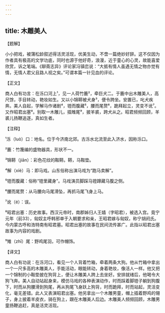 ```yaml
---
---
---
```

title: 木雕美人
---




【题解】


小小把戏，被蒲松龄叙述得活灵活现，优美生动，不啻一篇绝妙好辞。这不仅因为作者具有极高的文学功底，同时也源于他好奇，浪漫，近于童心的心灵，故能喜爱欣赏，诉之笔端。《聊斋志异》评论家冯镇峦说：“大抵有情人虽遇无情之物亦觉有情，无情人君父且路人视之矣。”可谓本篇一针见血的评论。


【正文】

商人白有功言：在泺口河上¹，见一人荷竹簏²，牵巨犬二。于簏中出木雕美人，高尺馀，手目转动，艳妆如生。又以小锦鞯被犬身³，便令跨坐。安置已，叱犬疾奔。美人自起，学解马作诸剧⁴，镫而腹藏⁵，腰而尾赘⁶，跪拜起立，灵变不讹⁷。又作昭君出塞⁸。别取一木雕儿，插雉尾⁹，披羊裘，跨犬从之。昭君频频回顾，羊裘儿扬鞭追逐，真如生者。

【注释】


¹泺（luò）口：地名。位于今济南北郊。古泺水北流至此入济水，因称泺口。

²簏：竹篾编的盛物器具，形状不一。

³锦鞯（jiān）：彩色花纹的鞍鞯。鞯，马鞍垫。

⁴解（xiè）马：即马戏。山东俗称出演马戏为“跑马卖解”。

⁵镫而腹藏：俗称“镫里藏身”。马戏演员脚踩马镫蹲藏马腹之侧。

⁶腰而尾赘：从马腰向马尾滑坠，再抓马尾飞身上马。

⁷讹（é）：误。

⁸昭君出塞：历史故事。西汉元帝时，南郡姊归人王嫱（字昭君），被选入宫。竟宁元年（前33），匈奴主呼韩邪单于入朝要求和亲，王昭君嫁与匈奴，称宁胡阏氏。今内蒙古呼和浩特南有昭君墓。昭君出塞的故事在民间流传甚广。此指以昭君出塞故事为内容的戏剧。

⁹雉（zhī）尾：野鸡尾羽，可作帽饰。





【译文】


商人白有功说：在泺河口，看见一个人背着竹箱，牵着两条大狗。他从竹箱中拿出一个一尺多高的木雕美人，手能活动，眼能转动，身着艳妆，像活人一样。他又把一个锦制的小鞍垫披在狗背上，便让木雕美人跨上去坐好。安排就绪后，他喝令大狗飞奔。美人自动站起身来，模仿马戏的各种表演动作，时而踩着脚镫子躺到狗腹下，时而从狗腰滑到狗尾，再从狗尾飞身跃上狗背，时而跪拜，时而站起，灵活变化，毫无差错。此人又表演昭君出塞。他另拿出一个木雕男童，帽上插着野鸡的翎子，身上披着羊皮衣，骑在狗上，跟在木雕美人后边。木雕美人频频回顾，木雕男童扬鞭追赶，真是活灵活现。